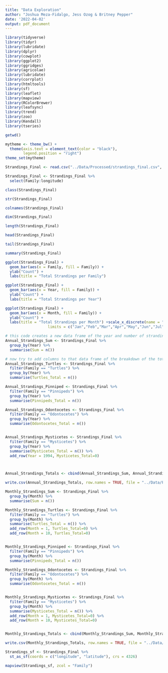 ```yaml
---
title: "Data Exploration"
author: "Joshua Meza-Fidalgo, Jess Ozog & Britney Pepper"
date: '2022-04-02'
output: pdf_document
---
```


```r
library(tidyverse)
library(tidyr)
library(lubridate)
library(dplyr)
library(cowplot)
library(ggplot2)
library(ggridges)
library(agricolae)
library(lubridate)
library(corrplot)
library(htmltools)
library(sf)
library(leaflet)
library(mapview)
library(RColorBrewer)
library(leafsync)
library(trend)
library(zoo)
library(Kendall)
library(tseries)

getwd()

mytheme <- theme_bw() +
  theme(axis.text = element_text(color = "black"), 
        legend.position = "right")
theme_set(mytheme)
```


```r
Strandings_Final <- read.csv("../Data/Processed/strandings_final.csv", stringsAsFactors = TRUE)

Strandings_Final <- Strandings_Final %>%
  select(Family:longitude)
```


```r
class(Strandings_Final)

str(Strandings_Final)

colnames(Strandings_Final)

dim(Strandings_Final)

length(Strandings_Final)
```

```r
head(Strandings_Final)

tail(Strandings_Final)
```

```r
summary(Strandings_Final)
```

```r
ggplot(Strandings_Final) +
  geom_bar(aes(x = Family, fill = Family)) +
  ylab("Count") +
  labs(title = "Total Strandings per Family")

ggplot(Strandings_Final) +
  geom_bar(aes(x = Year, fill = Family)) +
  ylab("Count") +
  labs(title = "Total Strandings per Year")

ggplot(Strandings_Final) +
  geom_bar(aes(x = Month, fill = Family)) +
  ylab("Count") +
  labs(title = "Total Strandings per Month") +scale_x_discrete(name = "Month",
                   limits = c("Jan","Feb","Mar","Apr","May","Jun","Jul","Aug","Sep","Oct","Nov","Dec"))
```


```r
# this code creates a new data frame of the year and number of strandings that year
Annual_Strandings_Sum <- Strandings_Final %>%
  group_by(Year) %>%
  summarise(Sum = n())

# now try to add columns to that data frame of the breakdown of the totals of each group
Annual_Strandings_Turtles <- Strandings_Final %>%
  filter(Family == "Turtles") %>%
  group_by(Year) %>%
  summarise(Turtles_Total = n())

Annual_Strandings_Pinniped <- Strandings_Final %>%
  filter(Family == "Pinnipeds") %>%
  group_by(Year) %>%
  summarise(Pinnipeds_Total = n())

Annual_Strandings_Odontocetes <- Strandings_Final %>%
  filter(Family == "Odontocetes") %>%
  group_by(Year) %>%
  summarise(Odontocetes_Total = n())


Annual_Strandings_Mysticetes <- Strandings_Final %>%
  filter(Family == "Mysticetes") %>%
  group_by(Year) %>%
  summarise(Mysticetes_Total = n()) %>%
  add_row(Year = 1994, Mysticetes_Total=0)



Annual_Strandings_Totals <- cbind(Annual_Strandings_Sum, Annual_Strandings_Turtles[,2], Annual_Strandings_Pinniped[,2], Annual_Strandings_Mysticetes[,2], Annual_Strandings_Odontocetes[,2])

write.csv(Annual_Strandings_Totals, row.names = TRUE, file = "../Data/Processed/annual_strandings_totals.csv")

```


```r
Monthly_Strandings_Sum <- Strandings_Final %>%
  group_by(Month) %>%
  summarise(Sum = n())

Monthly_Strandings_Turtles <- Strandings_Final %>%
  filter(Family == "Turtles") %>%
  group_by(Month) %>%
  summarise(Turtles_Total = n()) %>%
  add_row(Month = 1, Turtles_Total=0) %>%
  add_row(Month = 10, Turtles_Total=0)


Monthly_Strandings_Pinniped <- Strandings_Final %>%
  filter(Family == "Pinnipeds") %>%
  group_by(Month) %>%
  summarise(Pinnipeds_Total = n())

Monthly_Strandings_Odontocetes <- Strandings_Final %>%
  filter(Family == "Odontocetes") %>%
  group_by(Month) %>%
  summarise(Odontocetes_Total = n())


Monthly_Strandings_Mysticetes <- Strandings_Final %>%
  filter(Family == "Mysticetes") %>%
  group_by(Month) %>%
  summarise(Mysticetes_Total = n()) %>%
  add_row(Month = 1, Mysticetes_Total=0) %>%
  add_row(Month = 10, Mysticetes_Total=0)


Monthly_Strandings_Totals <- cbind(Monthly_Strandings_Sum, Monthly_Strandings_Turtles[,2], Monthly_Strandings_Pinniped[,2], Monthly_Strandings_Mysticetes[,2], Monthly_Strandings_Odontocetes[,2])

write.csv(Monthly_Strandings_Totals, row.names = TRUE, file = "../Data/Processed/monthly_strandings_totals.csv")
```



```r
Strandings_sf <- Strandings_Final %>%
  st_as_sf(coords = c("longitude", "latitude"), crs = 4326)

mapview(Strandings_sf, zcol = "Family")
```

